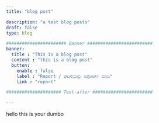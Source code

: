 ```yaml
---
title: "blog post"

description: "a test blog posts"
draft: false
type: blog

####################### Banner #########################
banner:
  title : "This is a blog post"
  content : "this is a blog post"
  button:
    enable : false
    label : "Report / ಘಟನೆಯನ್ನು ರಿಪೋರ್ಟ್ ಮಾಡಿ"
    link : "report" 

##################### Text-after #######################

---
```

hello  this is your dumbo